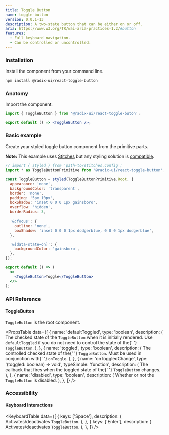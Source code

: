 ```yaml
---
title: Toggle Button
name: toggle-button
version: 0.0.1-13
description: A two-state button that can be either on or off.
aria: https://www.w3.org/TR/wai-aria-practices-1.2/#button
features:
  - Full keyboard navigation.
  - Can be controlled or uncontrolled.
---
```


### Installation

Install the component from your command line.

```bash
npm install @radix-ui/react-toggle-button
```

### Anatomy

Import the component.

```jsx
import { ToggleButton } from '@radix-ui/react-toggle-buton';

export default () => <ToggleButton />;
```

### Basic example

Create your styled toggle button component from the primitive parts.

**Note:** This example uses [Stitches](https://stitches.dev) but any styling solution is [compatible](../overview/styling).

```jsx live manual
// import { styled } from 'path-to/stitches.config';
import * as ToggleButtonPrimitive from '@radix-ui/react-toggle-button';

const ToggleButton = styled(ToggleButtonPrimitive.Root, {
  appearance: 'none',
  backgroundColor: 'transparent',
  border: 'none',
  padding: '5px 10px',
  boxShadow: 'inset 0 0 0 1px gainsboro',
  overflow: 'hidden',
  borderRadius: 3,

  '&:focus': {
    outline: 'none',
    boxShadow: 'inset 0 0 0 1px dodgerblue, 0 0 0 1px dodgerblue',
  },

  '&[data-state=on]': {
    backgroundColor: 'gainsboro',
  },
});

export default () => (
  <>
    <ToggleButton>Toggle</ToggleButton>
  </>
);
```

### API Reference

#### ToggleButton

`ToggleButton` is the root component.

<PropsTable
  data={[
    {
      name: 'defaultToggled',
      type: 'boolean',
      description: (
        <span>
          The checked state of the <Code>ToggleButton</Code> when it
          is initially rendered. Use <Code>defaultToggled</Code> if
          you do not need to control the state of the{' '}
          <Code>ToggleButton</Code>.
        </span>
      ),
    },
    {
      name: 'toggled',
      type: 'boolean',
      description: (
        <span>
          The controlled checked state of the{' '}
          <Code>ToggleButton</Code>. Must be used in conjunction with{' '}
          <Code>onToggle</Code>.
        </span>
      ),
    },
    {
      name: 'onToggledChange',
      type: '(toggled: boolean) => void',
      typeSimple: 'function',
      description: (
        <span>
          The callback that fires when the toggled state of the{' '}
          <Code>ToggleButton</Code> changes.
        </span>
      ),
    },
    {
      name: 'disabled',
      type: 'boolean',
      description: (
        <span>
          Whether or not the <Code>ToggleButton</Code> is disabled.
        </span>
      ),
    },
  ]}
/>

### Accessibility

#### Keyboard Interactions

<KeyboardTable
  data={[
    {
      keys: ['Space'],
      description: (
        <span>
          Activates/deactivates <Code>ToggleButton</Code>.
        </span>
      ),
    },
    {
      keys: ['Enter'],
      description: (
        <span>
          Activates/deactivates <Code>ToggleButton</Code>.
        </span>
      ),
    },
  ]}
/>
